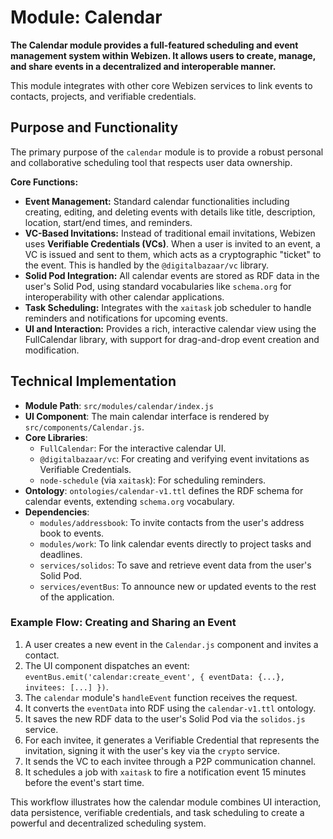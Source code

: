 # Module: Calendar

**The Calendar module provides a full-featured scheduling and event management system within Webizen. It allows users to create, manage, and share events in a decentralized and interoperable manner.**

This module integrates with other core Webizen services to link events to contacts, projects, and verifiable credentials.

## Purpose and Functionality

The primary purpose of the `calendar` module is to provide a robust personal and collaborative scheduling tool that respects user data ownership.

**Core Functions:**
-   **Event Management:** Standard calendar functionalities including creating, editing, and deleting events with details like title, description, location, start/end times, and reminders.
-   **VC-Based Invitations:** Instead of traditional email invitations, Webizen uses **Verifiable Credentials (VCs)**. When a user is invited to an event, a VC is issued and sent to them, which acts as a cryptographic "ticket" to the event. This is handled by the `@digitalbazaar/vc` library.
-   **Solid Pod Integration:** All calendar events are stored as RDF data in the user's Solid Pod, using standard vocabularies like `schema.org` for interoperability with other calendar applications.
-   **Task Scheduling:** Integrates with the `xaitask` job scheduler to handle reminders and notifications for upcoming events.
-   **UI and Interaction:** Provides a rich, interactive calendar view using the FullCalendar library, with support for drag-and-drop event creation and modification.

## Technical Implementation

-   **Module Path**: `src/modules/calendar/index.js`
-   **UI Component**: The main calendar interface is rendered by `src/components/Calendar.js`.
-   **Core Libraries**:
    -   `FullCalendar`: For the interactive calendar UI.
    -   `@digitalbazaar/vc`: For creating and verifying event invitations as Verifiable Credentials.
    -   `node-schedule` (via `xaitask`): For scheduling reminders.
-   **Ontology**: `ontologies/calendar-v1.ttl` defines the RDF schema for calendar events, extending `schema.org` vocabulary.
-   **Dependencies**:
    -   `modules/addressbook`: To invite contacts from the user's address book to events.
    -   `modules/work`: To link calendar events directly to project tasks and deadlines.
    -   `services/solidos`: To save and retrieve event data from the user's Solid Pod.
    -   `services/eventBus`: To announce new or updated events to the rest of the application.

### Example Flow: Creating and Sharing an Event

1.  A user creates a new event in the `Calendar.js` component and invites a contact.
2.  The UI component dispatches an event: `eventBus.emit('calendar:create_event', { eventData: {...}, invitees: [...] })`.
3.  The `calendar` module's `handleEvent` function receives the request.
4.  It converts the `eventData` into RDF using the `calendar-v1.ttl` ontology.
5.  It saves the new RDF data to the user's Solid Pod via the `solidos.js` service.
6.  For each invitee, it generates a Verifiable Credential that represents the invitation, signing it with the user's key via the `crypto` service.
7.  It sends the VC to each invitee through a P2P communication channel.
8.  It schedules a job with `xaitask` to fire a notification event 15 minutes before the event's start time.

This workflow illustrates how the calendar module combines UI interaction, data persistence, verifiable credentials, and task scheduling to create a powerful and decentralized scheduling system.
